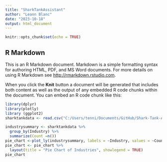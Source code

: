 ```yaml
---
title: "SharkTankAssistant"
author: "Leann Blanc"
date: "2023-10-18"
output: html_document
---
```


```r
knitr::opts_chunk$set(echo = TRUE)
```

## R Markdown

This is an R Markdown document. Markdown is a simple formatting syntax for authoring HTML, PDF, and MS Word documents. For more details on using R Markdown see <http://rmarkdown.rstudio.com>.

When you click the **Knit** button a document will be generated that includes both content as well as the output of any embedded R code chunks within the document. You can embed an R code chunk like this:

```r
library(dplyr)
library(plotly)
library (ggplot2)
sharktankdata <- read.csv("C:/Users/tenni/Documents/GitHub/Shark-Tank-Assistant/Data/SharkTankUSdataset.csv")

```



```r
industrysummary <- sharktankdata %>%
  group_by(Industry) %>%
  summarize(Count =n())
pie_chart <-plot_ly(industrysummary, labels = ~Industry, values = ~Count, type = "pie", textinfo = "label+percent", marker = list(line = list(color = "white", width = 2)))
pie_chart <- pie_chart %>%
  layout(title = "Pie Chart of Industries", showlegend = TRUE)
pie_chart
```

